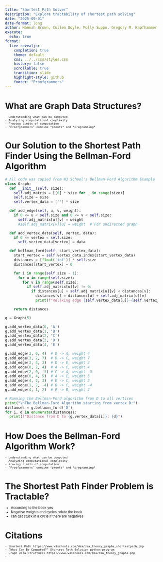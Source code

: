 ```yaml
---
title: "Shortest Path Solver"
description: "Explore tractability of shortest path solving"
date: "2025-09-01"
date-format: long
author: Hannah Brown, Cullen Doyle, Molly Suppo, Gregory M. Kapfhammer
execute:
  echo: true
format:
  live-revealjs:
    completion: true
    theme: default
    css: ../../css/styles.css
    history: false
    scrollable: true
    transition: slide
    highlight-style: github
    footer: "Proofgrammers"
---
```


# What are Graph Data Structures?

::: {.fragment style="margin-top: -0.5em; font-size: 0.8em;"} 

    - Understanding what can be computed
    - Analyzing computational complexity
    - Proving limits of computation
    - "Proofgrammers" combine *proofs* and *programming*

:::

# Our Solution to the Shortest Path Finder Using the Bellman-Ford Algorithm

```python
# All code was copied from W3 School's Bellman-Ford Algorithm Example
class Graph:
  def __init__(self, size):
    self.adj_matrix = [[0] * size for _ in range(size)]
    self.size = size
    self.vertex_data = [''] * size

  def add_edge(self, u, v, weight):
    if 0 <= u < self.size and 0 <= v < self.size:
      self.adj_matrix[u][v] = weight
      #self.adj_matrix[v][u] = weight  # For undirected graph

  def add_vertex_data(self, vertex, data):
    if 0 <= vertex < self.size:
      self.vertex_data[vertex] = data

  def bellman_ford(self, start_vertex_data):
    start_vertex = self.vertex_data.index(start_vertex_data)
    distances = [float('inf')] * self.size
    distances[start_vertex] = 0

    for i in range(self.size - 1):
      for u in range(self.size):
        for v in range(self.size):
          if self.adj_matrix[u][v] != 0:
            if distances[u] + self.adj_matrix[u][v] < distances[v]:
              distances[v] = distances[u] + self.adj_matrix[u][v]
              print(f"Relaxing edge {self.vertex_data[u]}-{self.vertex_data[v]}, Updated distance to {self.vertex_data[v]}: {distances[v]}")

    return distances

g = Graph(5)

g.add_vertex_data(0, 'A')
g.add_vertex_data(1, 'B')
g.add_vertex_data(2, 'C')
g.add_vertex_data(3, 'D')
g.add_vertex_data(4, 'E')

g.add_edge(3, 0, 4)  # D -> A, weight 4
g.add_edge(3, 2, 7)  # D -> C, weight 7
g.add_edge(3, 4, 3)  # D -> E, weight 3
g.add_edge(0, 2, 4)  # A -> C, weight 4
g.add_edge(2, 0, -3) # C -> A, weight -3
g.add_edge(0, 4, 5)  # A -> E, weight 5
g.add_edge(4, 2, 3)  # E -> C, weight 3
g.add_edge(1, 2, -4) # B -> C, weight -4
g.add_edge(4, 1, 2)  # E -> B, weight 2

# Running the Bellman-Ford algorithm from D to all vertices
print("\nThe Bellman-Ford Algorithm starting from vertex D:")
distances = g.bellman_ford('D')
for i, d in enumerate(distances):
  print(f"Distance from D to {g.vertex_data[i]}: {d}")
```

# How Does the Bellman-Ford Algorithm Work? 

::: {.fragment style="margin-top: -0.5em; font-size: 0.8em;"} 

    - Understanding what can be computed
    - Analyzing computational complexity
    - Proving limits of computation
    - "Proofgrammers" combine *proofs* and *programming*

:::

# The Shortest Path Finder Problem is Tractable?

::: {.fragment style="margin-top: -0.5em; font-size: 0.8em;"} 

  - According to the book yes
  - Negative weights and cycles refute the book
  - can get stuck in a cycle if there are negatives

:::

# Citations

::: {.fragment style="margin-top: -0.5em; font-size: 0.8em;"} 
    - Shortest Path https://www.w3schools.com/dsa/dsa_theory_graphs_shortestpath.php
    - "What Can Be Computed?" Shortest Path Solution python program
    - Graph Data Structures https://www.w3schools.com/dsa/dsa_theory_graphs.php
    - 

:::
